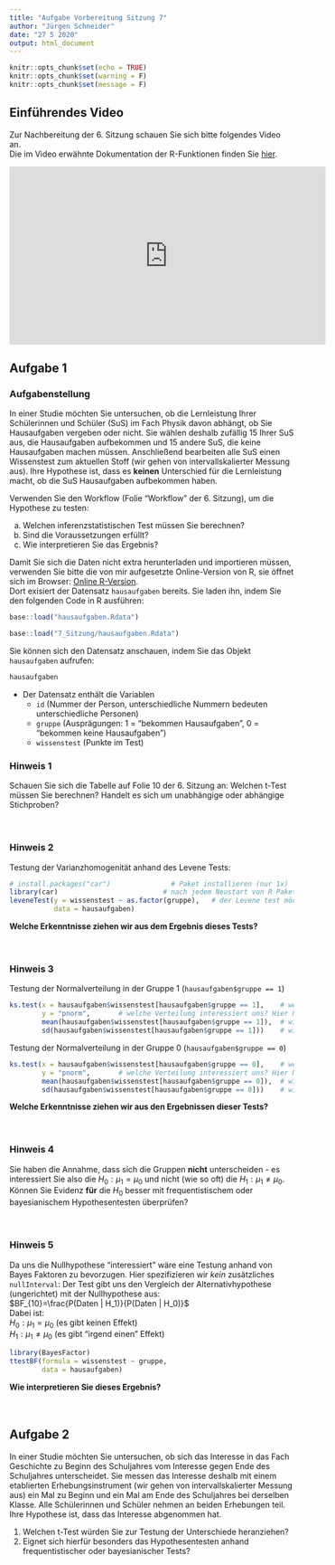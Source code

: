 ```yaml
---
title: "Aufgabe Vorbereitung Sitzung 7"
author: "Jürgen Schneider"
date: "27 5 2020"
output: html_document
---
```


```r
knitr::opts_chunk$set(echo = TRUE)
knitr::opts_chunk$set(warning = F)
knitr::opts_chunk$set(message = F)
```

## Einführendes Video

Zur Nachbereitung der 6. Sitzung schauen Sie sich bitte folgendes Video an.  
Die im Video erwähnte Dokumentation der R-Funktionen finden Sie [hier](https://shiny.jschn.org/qda-ss2020/r-funktionen.Rmd).

<iframe width="560" height="315" src="https://www.youtube.com/embed/CKimCBSR3y8" frameborder="0" allow="accelerometer; autoplay; encrypted-media; gyroscope; picture-in-picture" allowfullscreen></iframe>


## Aufgabe 1 {.tabset}

### Aufgabenstellung

In einer Studie möchten Sie untersuchen, ob die Lernleistung Ihrer Schülerinnen und Schüler (SuS) im Fach Physik davon abhängt, ob Sie Hausaufgaben vergeben oder nicht. Sie wählen deshalb zufällig 15 Ihrer SuS aus, die Hausaufgaben aufbekommen und 15 andere SuS, die keine Hausaufgaben machen müssen. Anschließend bearbeiten alle SuS einen Wissenstest zum aktuellen Stoff (wir gehen von intervallskalierter Messung aus). Ihre Hypothese ist, dass es __keinen__ Unterschied für die Lernleistung macht, ob die SuS Hausaufgaben aufbekommen haben.

Verwenden Sie den Workflow (Folie "Workflow" der 6. Sitzung), um die Hypothese zu testen:

   (a) Welchen inferenzstatistischen Test müssen Sie berechnen?
   (b) Sind die Voraussetzungen erfüllt?
   (c) Wie interpretieren Sie das Ergebnis?

Damit Sie sich die Daten nicht extra herunterladen und importieren müssen, verwenden Sie bitte die von mir aufgesetzte Online-Version von R, sie öffnet sich im Browser: [Online R-Version](https://mybinder.org/v2/gh/j-5chneider/qda-ss2020/master?urlpath=rstudio).  
Dort exisiert der Datensatz `hausaufgaben` bereits. Sie laden ihn, indem Sie den folgenden Code in R ausführen:
```r
base::load("hausaufgaben.Rdata")
```
```r
base::load("7_Sitzung/hausaufgaben.Rdata")
```

Sie können sich den Datensatz anschauen, indem Sie das Objekt `hausaufgaben` aufrufen:
```r
hausaufgaben
```

* Der Datensatz enthält die Variablen 
   - `id` (Nummer der Person, unterschiedliche Nummern bedeuten unterschiedliche Personen)
   - `gruppe` (Ausprägungen: 1 = "bekommen Hausaufgaben", 0 = "bekommen keine Hausaufgaben")
   - `wissenstest` (Punkte im Test)


### Hinweis 1

Schauen Sie sich die Tabelle auf Folie 10 der 6. Sitzung an: Welchen t-Test müssen Sie berechnen? Handelt es sich um unabhängige oder abhängige Stichproben?
\
\
\


### Hinweis 2
Testung der Varianzhomogenität anhand des Levene Tests:
```r
# install.packages("car")               # Paket installieren (nur 1x)
library(car)                          # nach jedem Neustart von R Paket laden
leveneTest(y = wissenstest ~ as.factor(gruppe),   # der Levene test möchte, dass gruppe hier als Faktor definiert wird
           data = hausaufgaben)
```

__Welche Erkenntnisse ziehen wir aus dem Ergebnis dieses Tests?__
\
\
\

### Hinweis 3
Testung der Normalverteilung in der Gruppe 1 (`hausaufgaben$gruppe == 1`)
```r
ks.test(x = hausaufgaben$wissenstest[hausaufgaben$gruppe == 1],    # welche Variable soll getestet werden?
        y = "pnorm",       # welche Verteilung interessiert uns? Hier Normalverteilung: "pnorm"
        mean(hausaufgaben$wissenstest[hausaufgaben$gruppe == 1]),  # wie ist der Mittelwert der Variable?
        sd(hausaufgaben$wissenstest[hausaufgaben$gruppe == 1]))    # wie ist die Standardabweichung der Variable?
```

Testung der Normalverteilung in der Gruppe 0 (`hausaufgaben$gruppe == 0`)
```r
ks.test(x = hausaufgaben$wissenstest[hausaufgaben$gruppe == 0],    # welche Variable soll getestet werden?
        y = "pnorm",       # welche Verteilung interessiert uns? Hier Normalverteilung: "pnorm"
        mean(hausaufgaben$wissenstest[hausaufgaben$gruppe == 0]),  # wie ist der Mittelwert der Variable?
        sd(hausaufgaben$wissenstest[hausaufgaben$gruppe == 0]))    # wie ist die Standardabweichung der Variable?
```

__Welche Erkenntnisse ziehen wir aus den Ergebnissen dieser Tests?__
\
\
\

### Hinweis 4  
Sie haben die Annahme, dass sich die Gruppen __nicht__ unterscheiden - es interessiert Sie also die $H_0: \mu_1 = \mu_0$ und nicht (wie so oft) die $H_1: \mu_1 \neq \mu_0$. Können Sie Evidenz __für__ die $H_0$ besser mit frequentistischem oder bayesianischem Hypothesentesten überprüfen?
\
\
\

### Hinweis 5
Da uns die Nullhypothese "interessiert" wäre eine Testung anhand von Bayes Faktoren zu bevorzugen. Hier spezifizieren wir _kein_ zusätzliches `nullInterval`: Der Test gibt uns den Vergleich der Alternativhypothese (ungerichtet) mit der Nullhypothese aus:  
$BF_{10}=\frac{P(Daten | H_1)}{P(Daten | H_0)}$  
Dabei ist:  
$H_0: \mu_1 = \mu_0$ (es gibt keinen Effekt)  
$H_1: \mu_1 \neq \mu_0$ (es gibt "irgend einen" Effekt)

```r
library(BayesFactor)
ttestBF(formula = wissenstest ~ gruppe,
        data = hausaufgaben)
```

__Wie interpretieren Sie dieses Ergebnis?__
\
\
\

## Aufgabe 2

In einer Studie möchten Sie untersuchen, ob sich das Interesse in das Fach Geschichte zu Beginn des Schuljahres vom Interesse gegen Ende des Schuljahres unterscheidet. Sie messen das Interesse deshalb mit einem etablierten Erhebungsinstrument (wir gehen von intervallskalierter Messung aus) ein Mal zu Beginn und ein Mal am Ende des Schuljahres bei derselben Klasse. Alle Schülerinnen und Schüler nehmen an beiden Erhebungen teil. Ihre Hypothese ist, dass das Interesse abgenommen hat.

1. Welchen t-Test würden Sie zur Testung der Unterschiede heranziehen?
2. Eignet sich hierfür besonders das Hypothesentesten anhand frequentistischer oder bayesianischer Tests?

\
\
\